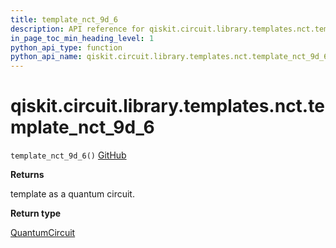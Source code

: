 ```yaml
---
title: template_nct_9d_6
description: API reference for qiskit.circuit.library.templates.nct.template_nct_9d_6
in_page_toc_min_heading_level: 1
python_api_type: function
python_api_name: qiskit.circuit.library.templates.nct.template_nct_9d_6
---
```


# qiskit.circuit.library.templates.nct.template\_nct\_9d\_6

<span id="qiskit.circuit.library.templates.nct.template_nct_9d_6" />

`template_nct_9d_6()` [GitHub](https://github.com/qiskit/qiskit/tree/stable/0.20/qiskit/circuit/library/templates/nct/template_nct_9d_6.py "view source code")

**Returns**

template as a quantum circuit.

**Return type**

[QuantumCircuit](qiskit.circuit.QuantumCircuit "qiskit.circuit.QuantumCircuit")

